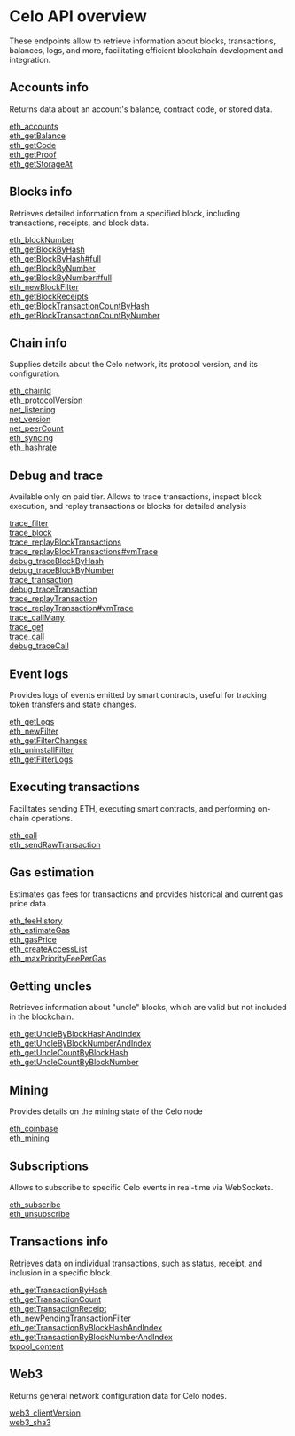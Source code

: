 # Celo API overview

These endpoints allow to retrieve information about blocks, transactions, balances, logs, and more, facilitating efficient blockchain development and integration.

## Accounts info

Returns data about an account's balance, contract code, or stored data.

[eth_accounts](/celo-api/accountinfo/eth_accounts) \
[eth_getBalance](/celo-api/accountinfo/eth_getBalance) \
[eth_getCode](/celo-api/accountinfo/eth_getCode) \
[eth_getProof](/celo-api/accountinfo/eth_getProof) \
[eth_getStorageAt](/celo-api/accountinfo/eth_getStorageAt)

## Blocks info

Retrieves detailed information from a specified block, including transactions, receipts, and block data.

[eth_blockNumber](/celo-api/blocksinfo/eth_blockNumber) \
[eth_getBlockByHash](/celo-api/blocksinfo/eth_getBlockByHash) \
[eth_getBlockByHash#full](/celo-api/blocksinfo/eth_getBlockByHashfull) \
[eth_getBlockByNumber](/celo-api/blocksinfo/eth_getBlockByNumber) \
[eth_getBlockByNumber#full](/celo-api/blocksinfo/eth_getBlockByNumberfull) \
[eth_newBlockFilter](/celo-api/blocksinfo/eth_newBlockFilter) \
[eth_getBlockReceipts](/celo-api/blocksinfo/eth_getBlockReceipts) \
[eth_getBlockTransactionCountByHash](/celo-api/blocksinfo/eth_getBlockTransactionCountByHash) \
[eth_getBlockTransactionCountByNumber](/celo-api/blocksinfo/eth_getBlockTransactionCountByNumber)

## Chain info

Supplies details about the Celo network, its protocol version, and its configuration.

[eth_chainId](/celo-api/chaininfo/eth_chainId) \
[eth_protocolVersion](/celo-api/chaininfo/eth_protocolVersion) \
[net_listening](/celo-api/chaininfo/net_listening) \
[net_version](/celo-api/chaininfo/net_version) \
[net_peerCount](/celo-api/chaininfo/net_peerCount) \
[eth_syncing](/celo-api/chaininfo/eth_syncing) \
[eth_hashrate](/celo-api/chaininfo/eth_hashrate)

## Debug and trace

Available only on paid tier. Allows to trace transactions, inspect block execution, and replay transactions or blocks for detailed analysis

[trace_filter](/celo-api/debugandtrace/trace_filter) \
[trace_block](/celo-api/debugandtrace/trace_block) \
[trace_replayBlockTransactions](/celo-api/debugandtrace/trace_replayBlockTransactions) \
[trace_replayBlockTransactions#vmTrace](/celo-api/debugandtrace/trace_replayBlockTransactionsvmTrace) \
[debug_traceBlockByHash](/celo-api/debugandtrace/debug_traceBlockByHash) \
[debug_traceBlockByNumber](/celo-api/debugandtrace/debug_traceBlockByNumber) \
[trace_transaction](/celo-api/debugandtrace/trace_transaction) \
[debug_traceTransaction](/celo-api/debugandtrace/debug_traceTransaction) \
[trace_replayTransaction](/celo-api/debugandtrace/trace_replayTransaction) \
[trace_replayTransaction#vmTrace](/celo-api/debugandtrace/trace_replayTransactionvmTrace) \
[trace_callMany](/celo-api/debugandtrace/trace_callMany) \
[trace_get](/celo-api/debugandtrace/trace_get) \
[trace_call](/celo-api/debugandtrace/trace_call) \
[debug_traceCall](/celo-api/debugandtrace/debug_traceCall)

## Event logs

Provides logs of events emitted by smart contracts, useful for tracking token transfers and state changes.

[eth_getLogs](/celo-api/eventlogs/eth_getLogs) \
[eth_newFilter](/celo-api/eventlogs/eth_newFilter) \
[eth_getFilterChanges](/celo-api/eventlogs/eth_getFilterChanges) \
[eth_uninstallFilter](/celo-api/eventlogs/eth_uninstallFilter) \
[eth_getFilterLogs](/celo-api/eventlogs/eth_getFilterLogs)

## Executing transactions

Facilitates sending ETH, executing smart contracts, and performing on-chain operations.

[eth_call](/celo-api/executingtransactions/eth_call) \
[eth_sendRawTransaction](/celo-api/executingtransactions/eth_sendRawTransaction)

## Gas estimation

Estimates gas fees for transactions and provides historical and current gas price data.

[eth_feeHistory](/celo-api/gasestimation/eth_feeHistory) \
[eth_estimateGas](/celo-api/gasestimation/eth_estimateGas) \
[eth_gasPrice](/celo-api/gasestimation/eth_gasPrice) \
[eth_createAccessList](/celo-api/gasestimation/eth_createAccessList) \
[eth_maxPriorityFeePerGas](/celo-api/gasestimation/eth_maxPriorityFeePerGas)

## Getting uncles

Retrieves information about "uncle" blocks, which are valid but not included in the blockchain.

[eth_getUncleByBlockHashAndIndex](/celo-api/gettinguncles/eth_getUncleByBlockHashAndIndex) \
[eth_getUncleByBlockNumberAndIndex](/celo-api/gettinguncles/eth_getUncleByBlockNumberAndIndex) \
[eth_getUncleCountByBlockHash](/celo-api/gettinguncles/eth_getUncleCountByBlockHash) \
[eth_getUncleCountByBlockNumber](/celo-api/gettinguncles/eth_getUncleCountByBlockNumber)

## Mining

Provides details on the mining state of the Celo node

[eth_coinbase](/celo-api/mining/eth_coinbase) \
[eth_mining](/celo-api/mining/eth_mining)

## Subscriptions

Allows to subscribe to specific Celo events in real-time via WebSockets.

[eth_subscribe](/celo-api/subscriptions/eth_subscribe) \
[eth_unsubscribe](/celo-api/subscriptions/eth_unsubscribe)

## Transactions info

Retrieves data on individual transactions, such as status, receipt, and inclusion in a specific block.

[eth_getTransactionByHash](/celo-api/transactionsinfo/eth_getTransactionByHash) \
[eth_getTransactionCount](/celo-api/transactionsinfo/eth_getTransactionCount) \
[eth_getTransactionReceipt](/celo-api/transactionsinfo/eth_getTransactionReceipt) \
[eth_newPendingTransactionFilter](/celo-api/transactionsinfo/eth_newPendingTransactionFilter) \
[eth_getTransactionByBlockHashAndIndex](/celo-api/transactionsinfo/eth_getTransactionByBlockHashAndIndex) \
[eth_getTransactionByBlockNumberAndIndex](/celo-api/transactionsinfo/eth_getTransactionByBlockNumberAndIndex) \
[txpool_content](/celo-api/transactionsinfo/txpool_content)

## Web3

Returns general network configuration data for Celo nodes.

[web3_clientVersion](/celo-api/web3/web3_clientVersion) \
[web3_sha3](/celo-api/web3/web3_sha3)
